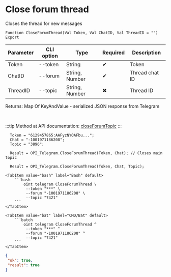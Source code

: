 ﻿---
sidebar_position: 4
---


# Close forum thread
 Closes the thread for new messages



`Function CloseForumThread(Val Token, Val ChatID, Val ThreadID = "") Export`

  | Parameter | CLI option | Type | Required | Description |
  |-|-|-|-|-|
  | Token | --token | String | &#x2714; | Token |
  | ChatID | --forum | String, Number | &#x2714; | Thread chat ID |
  | ThreadID | --topic | String, Number | &#x2716; | Thread ID |

  
  Returns:  Map Of KeyAndValue - serialized JSON response from Telegram

<br/>

:::tip
Method at API documentation: [closeForumTopic](https://core.telegram.org/bots/api#closeforumtopic)
:::
<br/>



```bsl title="1C:Enterprise/OneScript code example"
  Token = "6129457865:AAFyzNYOAFbu...";
  Chat = "-1001971186208";
  Topic = "3896";
  
  Result = OPI_Telegram.CloseForumThread(Token, Chat); // Closes main topic
  
  Result = OPI_Telegram.CloseForumThread(Token, Chat, Topic);
```
 

 <Tabs>
  
    <TabItem value="bash" label="Bash" default>
        ```bash
            oint telegram CloseForumThread \
             --token "***" \
             --forum "-1001971186208" \
             --topic "7421"
        ```
    </TabItem>
  
    <TabItem value="bat" label="CMD/Bat" default>
        ```batch
            oint telegram CloseForumThread ^
             --token "***" ^
             --forum "-1001971186208" ^
             --topic "7421"
        ```
    </TabItem>
</Tabs>


```json title="Result"
{
 "ok": true,
 "result": true
}
```
